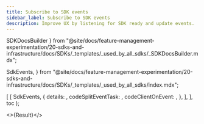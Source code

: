 ```yaml
---
title: Subscribe to SDK events
sidebar_label: Subscribe to SDK events
description: Improve UX by listening for SDK ready and update events.
---
```


  SDKDocsBuilder
} from "@site/docs/feature-management-experimentation/20-sdks-and-infrastructure/docs/SDKs/_templates/_used_by_all_sdks/_SDKDocsBuilder.mdx";

  SdkEvents,
} from "@site/docs/feature-management-experimentation/20-sdks-and-infrastructure/docs/SDKs/_templates/_used_by_all_sdks/index.mdx";



  [
    [
      SdkEvents,
      {
        details:            <DetailsSdkEvents />,
        codeSplitEventTask: <SplitEventTask />,
        codeClientOnEvent:  <ClientOnEvent />,
      },
    ],
  ],
  toc
);

<>{Result}</>